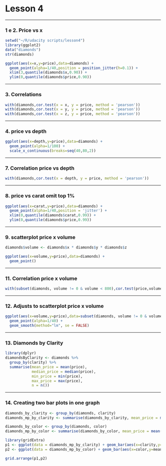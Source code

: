 Lesson 4
========================================================

***

### 1 e 2. Price vs x

```r
setwd("~/R/udacity scripts/lesson4")
library(ggplot2)
data("diamonds")
str(diamonds)

ggplot(aes(x=x,y=price),data=diamonds) +
  geom_point(alpha=1/40,position = position_jitter(h=0.1)) +
  xlim(3,quantile(diamonds$x,0.90)) +
  ylim(0,quantile(diamonds$price,0.90))
```

***

### 3. Correlations
```r
with(diamonds,cor.test(x = x, y = price, method = 'pearson'))
with(diamonds,cor.test(x = y, y = price, method = 'pearson'))
with(diamonds,cor.test(x = z, y = price, method = 'pearson'))
```

***

### 4. price vs depth
```r
ggplot(aes(x=depth,y=price),data=diamonds) +
  geom_point(alpha=1/100) +
  scale_x_continuous(breaks=seq(40,80,2))
```

***

### 7. Correlation price vs depth
```r
with(diamonds,cor.test(x = depth, y = price, method = 'pearson'))
```

***

### 8. price vs carat omit top 1%
```r
ggplot(aes(x=carat,y=price),data=diamonds) +
  geom_point(alpha=1/40,position = 'jitter') +
  xlim(0,quantile(diamonds$carat,0.99)) +
  ylim(0,quantile(diamonds$price,0.99))
```

***

### 9. scatterplot price x volume
```r
diamonds$volume <- diamonds$x * diamonds$y * diamonds$z

ggplot(aes(x=volume,y=price),data=diamonds) +
  geom_point()
```

***

### 11. Correlation price x volume
```r
with(subset(diamonds, volume != 0 & volume < 800),cor.test(price,volume))
```

***

### 12. Adjusts to scatterplot price x volume
```r
ggplot(aes(x=volume,y=price),data=subset(diamonds, volume != 0 & volume < 800)) +
  geom_point(alpha=1/40) +
  geom_smooth(method="lm", se = FALSE)
```

***

### 13. Diamonds by Clarity 
```r
library(dplyr)
diamondsByClarity <- diamonds %>% 
  group_by(clarity) %>%
  summarise(mean_price = mean(price),
            median_price = median(price),
            min_price = min(price),
            max_price = max(price),
            n = n())
```

***

### 14. Creating two bar plots in one graph
```r
diamonds_by_clarity <- group_by(diamonds, clarity)
diamonds_mp_by_clarity <- summarise(diamonds_by_clarity, mean_price = mean(price))

diamonds_by_color <- group_by(diamonds, color)
diamonds_mp_by_color <- summarise(diamonds_by_color, mean_price = mean(price))

library(gridExtra)
p1 <- ggplot(data = diamonds_mp_by_clarity) + geom_bar(aes(x=clarity,y=mean_price),stat = 'sum') 
p2 <- ggplot(data = diamonds_mp_by_color) + geom_bar(aes(x=color,y=mean_price),stat = 'sum')

grid.arrange(p1,p2)
```


